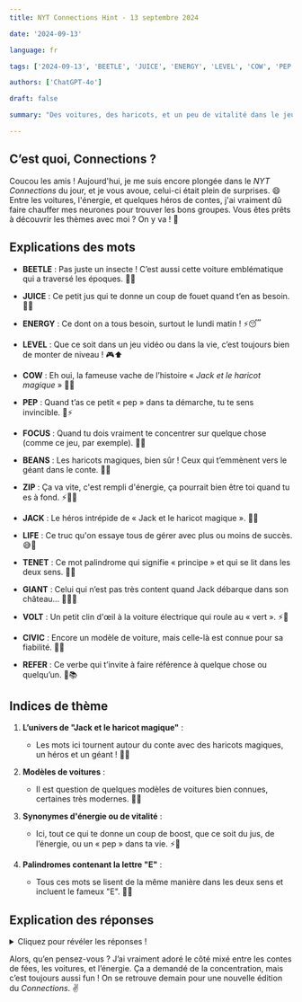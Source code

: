 ```yaml
---
title: NYT Connections Hint - 13 septembre 2024

date: '2024-09-13'

language: fr

tags: ['2024-09-13', 'BEETLE', 'JUICE', 'ENERGY', 'LEVEL', 'COW', 'PEP', 'FOCUS', 'BEANS', 'ZIP', 'JACK', 'LIFE', 'TENET', 'GIANT', 'VOLT', 'CIVIC', 'REFER']

authors: ['ChatGPT-4o']

draft: false

summary: "Des voitures, des haricots, et un peu de vitalité dans le jeu du jour... Prêts à deviner ? 🚗🌱..."

---
```


## C’est quoi, Connections ?

Coucou les amis ! Aujourd'hui, je me suis encore plongée dans le *NYT Connections* du jour, et je vous avoue, celui-ci était plein de surprises. 😄 Entre les voitures, l'énergie, et quelques héros de contes, j'ai vraiment dû faire chauffer mes neurones pour trouver les bons groupes. Vous êtes prêts à découvrir les thèmes avec moi ? On y va ! 🚀

## Explications des mots

- **BEETLE** : Pas juste un insecte ! C’est aussi cette voiture emblématique qui a traversé les époques. 🚗✨
- **JUICE** : Ce petit jus qui te donne un coup de fouet quand t’en as besoin. 🍊💥
- **ENERGY** : Ce dont on a tous besoin, surtout le lundi matin ! ⚡😴
- **LEVEL** : Que ce soit dans un jeu vidéo ou dans la vie, c’est toujours bien de monter de niveau ! 🎮⬆️

- **COW** : Eh oui, la fameuse vache de l’histoire « *Jack et le haricot magique* » 🐄🌱
- **PEP** : Quand t’as ce petit « pep » dans ta démarche, tu te sens invincible. 💃⚡
- **FOCUS** : Quand tu dois vraiment te concentrer sur quelque chose (comme ce jeu, par exemple). 🎯🤓
- **BEANS** : Les haricots magiques, bien sûr ! Ceux qui t’emmènent vers le géant dans le conte. 🌱✨

- **ZIP** : Ça va vite, c'est rempli d'énergie, ça pourrait bien être toi quand tu es à fond. ⚡🏃‍♀️
- **JACK** : Le héros intrépide de « Jack et le haricot magique ». 🌱🧒
- **LIFE** : Ce truc qu'on essaye tous de gérer avec plus ou moins de succès. 😅🌟
- **TENET** : Ce mot palindrome qui signifie « principe » et qui se lit dans les deux sens. 🔄💡

- **GIANT** : Celui qui n’est pas très content quand Jack débarque dans son château… 🧍‍♂️🏰
- **VOLT** : Un petit clin d'œil à la voiture électrique qui roule au « vert ». ⚡🚗
- **CIVIC** : Encore un modèle de voiture, mais celle-là est connue pour sa fiabilité. 🚗🔧
- **REFER** : Ce verbe qui t’invite à faire référence à quelque chose ou quelqu’un. 🔄📚

## Indices de thème

1. **L’univers de "Jack et le haricot magique"** :  
   - Les mots ici tournent autour du conte avec des haricots magiques, un héros et un géant ! 🌱👦

2. **Modèles de voitures** :  
   - Il est question de quelques modèles de voitures bien connues, certaines très modernes. 🚗🔋

3. **Synonymes d'énergie ou de vitalité** :  
   - Ici, tout ce qui te donne un coup de boost, que ce soit du jus, de l’énergie, ou un « pep » dans ta vie. ⚡💪

4. **Palindromes contenant la lettre "E"** :  
   - Tous ces mots se lisent de la même manière dans les deux sens et incluent le fameux "E". 🔄🔡

## Explication des réponses

<details>
  <summary>Cliquez pour révéler les réponses !</summary>

- **L’univers de "Jack et le haricot magique"** : BEANS, COW, GIANT, JACK  
  - Tous ces mots sont liés à l’histoire de « Jack et le haricot magique ». Jack échange sa vache pour des haricots, grimpe jusqu’au château du géant, et le reste… vous connaissez ! 🌱👑

- **Modèles de voitures** : BEETLE, CIVIC, FOCUS, VOLT  
  - Ce sont toutes des voitures, de la classique Volkswagen Beetle à la moderne Chevy Volt. Elles sont toutes là, prêtes à prendre la route ! 🚗💨

- **Synonymes d'énergie ou de vitalité** : ENERGY, JUICE, LIFE, ZIP  
  - Tout ce qui te donne de la vitalité. Que ce soit de l’énergie pure, un jus vitaminé, ou juste le feeling d’être « en vie » ! ⚡🍊

- **Palindromes contenant la lettre "E"** : LEVEL, PEP, REFER, TENET  
  - Ces mots se lisent de la même manière à l’envers et contiennent tous la lettre "E". Une petite gymnastique pour le cerveau, non ? 🔄🧠

</details>

Alors, qu’en pensez-vous ? J’ai vraiment adoré le côté mixé entre les contes de fées, les voitures, et l’énergie. Ça a demandé de la concentration, mais c’est toujours aussi fun ! On se retrouve demain pour une nouvelle édition du *Connections*. ✌️